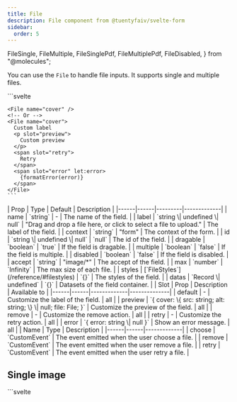 ```yaml
---
title: File
description: File component from @tuentyfaiv/svelte-form
sidebar:
  order: 5
---
```


  FileSingle,
  FileMultiple,
  FileSinglePdf,
  FileMultiplePdf,
  FileDisabled,
} from "@molecules";

You can use the `File` to handle file inputs. It supports single and multiple files.

<Tabs>
  <TabItem label="Usage">
    ```svelte
    <script lang="ts">
      import { File } from "@tuentyfaiv/svelte-form";
    </script>

    <File name="cover" />
    <!-- Or -->
    <File name="cover">
      Custom label
      <p slot="preview">
        Custom preview
      </p>
      <span slot="retry">
        Retry
      </span>
      <span slot="error" let:error>
        {formatError(error)}
      </span>
    </File>
    ```
  </TabItem>
  <TabItem label="Props">
    | Prop | Type | Default | Description |
    |------|------|---------|-------------|
    | name | `string` | - | The name of the field. |
    | label | `string \| undefined \| null` | "Drag and drop a file here, or click to select a file to upload." | The label of the field. |
    | context | `string` | "form" | The context of the form. |
    | id | `string \| undefined \| null` | `null` | The id of the field. |
    | dragable | `boolean` | `true` | If the field is dragable. |
    | multiple | `boolean` | `false` | If the field is multiple. |
    | disabled | `boolean` | `false` | If the field is disabled. |
    | accept | `string` | "image/*" | The accept of the field. |
    | max | `number` | `Infinity` | The max size of each file. |
    | styles | [`FileStyles`](/reference/#filestyles) | `{}` | The styles of the field. |
    | datas | `Record<string, string \| boolean \| number> \| undefined` | `{}` | Datasets of the field container. |
  </TabItem>
  <TabItem label="Slots">
    | Slot | Prop | Description | Available to |
    |------|------|-------------|--------------|
    | default | - | Customize the label of the field. | all |
    | preview | `{ cover: \{ src: string; alt: string; \} \| null; file: File; }` | Customize the preview of the field. | all |
    | remove | - | Customize the remove action. | all |
    | retry | - | Customize the retry action. | all |
    | error | `{ error: string \| null }` | Show an error message. | all |
  </TabItem>
  <TabItem label="Events">
    | Name | Type | Description |
    |------|------|-------------|
    | choose | `CustomEvent<File \| File[]>` | The event emitted when the user choose a file. |
    | remove | `CustomEvent<void>` | The event emitted when the user remove a file. |
    | retry | `CustomEvent<void>` | The event emitted when the user retry a file. |
  </TabItem>
</Tabs>

## Single image

<Tabs>
  <TabItem label="Example">
    <FileSingle />
  </TabItem>
  <TabItem label="Code">
    ```svelte
    <script lang="ts">
      import { File, faivform } from "@tuentyfaiv/svelte-form";

      import type { FieldsSchema } from "@tuentyfaiv/svelte-form";

      const schema = {
        avatar: {
          type: "file",
          required: true,
        },
      } satisfies FieldsSchema;

      faivform({ fields: schema });
    </script>

    <File name="avatar" />
    ```
  </TabItem>
</Tabs>

## Multiple images

<Tabs>
  <TabItem label="Example">
    <FileMultiple />
  </TabItem>
  <TabItem label="Code">
    ```svelte
    <script lang="ts">
      import { File, faivform } from "@tuentyfaiv/svelte-form";

      import type { FieldsSchema } from "@tuentyfaiv/svelte-form";

      const schema = {
        covers: {
          type: "array",
          required: true,
          item: {
            type: "file",
            required: true,
          },
        },
      } satisfies FieldsSchema;

      faivform({ fields: schema });
    </script>

    <File name="covers" multiple />
    ```
  </TabItem>
</Tabs>

## Single not image

<Tabs>
  <TabItem label="Example">
    <FileSinglePdf />
  </TabItem>
  <TabItem label="Code">
    ```svelte
    <script lang="ts">
      import { File, faivform } from "@tuentyfaiv/svelte-form";

      import type { FieldsSchema } from "@tuentyfaiv/svelte-form";

      const schema = {
        document: {
          type: "file",
          required: true,
        },
      } satisfies FieldsSchema;

      faivform({ fields: schema });
    </script>

    <File name="document" accept=".pdf" />
    ```
  </TabItem>
</Tabs>

## Multiple not images

<Tabs>
  <TabItem label="Example">
    <FileMultiplePdf />
  </TabItem>
  <TabItem label="Code">
    ```svelte
    <script lang="ts">
      import { File, faivform } from "@tuentyfaiv/svelte-form";

      import type { FieldsSchema } from "@tuentyfaiv/svelte-form";

      const schema = {
        documents: {
          type: "array",
          required: true,
          item: {
            type: "file",
            required: true,
          },
        },
      } satisfies FieldsSchema;

      faivform({ fields: schema });
    </script>

    <File name="documents" multiple accept=".pdf" />
    ```
  </TabItem>
</Tabs>

## Disabled

<Tabs>
  <TabItem label="Example">
    <FileDisabled />
  </TabItem>
  <TabItem label="Code">
    ```svelte
    <script lang="ts">
      import { File, faivform } from "@tuentyfaiv/svelte-form";

      import type { FieldsSchema } from "@tuentyfaiv/svelte-form";

      const schema = {
        profile: {
          type: "file",
          required: true,
        },
      } satisfies FieldsSchema;

      faivform({ fields: schema });
    </script>

    <File name="profile" disabled />
    ```
  </TabItem>
</Tabs>